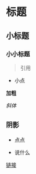 # 标题

## 小标题

### 小小标题

> 引用

* 小点

**加粗** 



*斜体*

`阴影`
-


- 点点

- 说什么

[链接](hellow0rld.netlify.app)
